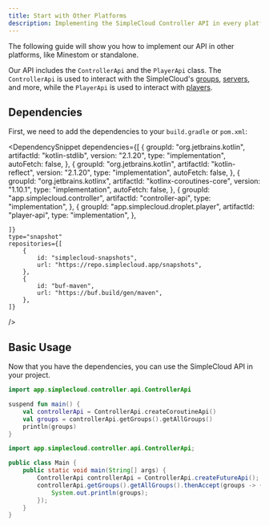 ```yaml
---
title: Start with Other Platforms
description: Implementing the SimpleCloud Controller API in every platform, can also be Minestom
---
```


The following guide will show you how to implement our API in other platforms, like Minestom or standalone.

Our API includes the `ControllerApi` and the `PlayerApi` class. The `ControllerApi` is used to interact with the SimpleCloud's [groups](/docs/manual/setup/groups), [servers](/docs/manual/setup/servers), and more, while the `PlayerApi` is used to interact with [players](/docs/manual/droplets/player).

## Dependencies

First, we need to add the dependencies to your `build.gradle` or `pom.xml`:

<DependencySnippet
  dependencies={[
    {
      groupId: "org.jetbrains.kotlin",
      artifactId: "kotlin-stdlib",
      version: "2.1.20",
      type: "implementation",
      autoFetch: false,
    },
    {
      groupId: "org.jetbrains.kotlin",
      artifactId: "kotlin-reflect",
      version: "2.1.20",
      type: "implementation",
      autoFetch: false,
    },
    {
      groupId: "org.jetbrains.kotlinx",
      artifactId: "kotlinx-coroutines-core",
      version: "1.10.1",
      type: "implementation",
      autoFetch: false,
    },
    {
      groupId: "app.simplecloud.controller",
      artifactId: "controller-api",
      type: "implementation",
    },
    {
      groupId: "app.simplecloud.droplet.player",
      artifactId: "player-api",
      type: "implementation",
    },

    ]}
    type="snapshot"
    repositories={[
        {
            id: "simplecloud-snapshots",
            url: "https://repo.simplecloud.app/snapshots",
        },
        {
            id: "buf-maven",
            url: "https://buf.build/gen/maven",
        },
    ]}

/>

## Basic Usage

Now that you have the dependencies, you can use the SimpleCloud API in your project.

```kotlin tab="Kotlin"
import app.simplecloud.controller.api.ControllerApi

suspend fun main() {
    val controllerApi = ControllerApi.createCoroutineApi()
    val groups = controllerApi.getGroups().getAllGroups()
    println(groups)
}
```

```java tab="Java"
import app.simplecloud.controller.api.ControllerApi;

public class Main {
    public static void main(String[] args) {
        ControllerApi controllerApi = ControllerApi.createFutureApi();
        controllerApi.getGroups().getAllGroups().thenAccept(groups -> {
            System.out.println(groups);
        });
    }
}
```
